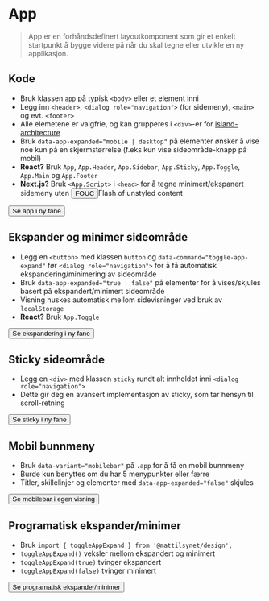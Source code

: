 
<Meta of={stories} />

# App
> App er en forhåndsdefinert layoutkomponent som gir et enkelt startpunkt å bygge videre på når du skal tegne eller utvikle en ny applikasjon.

## Kode
- Bruk klassen `app` på typisk `<body>` eller et element inni
- Legg inn `<header>`, `<dialog role="navigation">` (for sidemeny), `<main>` og evt. `<footer>`
- Alle elemetene er valgfrie, og kan grupperes i `<div>`-er for [island-architecture](https://www.patterns.dev/vanilla/islands-architecture/)
- Bruk `data-app-expanded="mobile | desktop"` på elementer ønsker å vise noe kun på en skjermstørrelse (f.eks kun vise sideområde-knapp på mobil)
- **React?** Bruk `App`, `App.Header`, `App.Sidebar`,  `App.Sticky`, `App.Toggle`,  `App.Main` og `App.Footer`
- **Next.js?** Bruk `<App.Script>` i `<head>` for å tegne minimert/ekspanert sidemeny uten <button type="button" data-popover="inline" popoverTarget='fouc'>FOUC</button><Popover id="fouc">Flash of unstyled content</Popover>
<div className="sbdocs-canvas-thumbnail">
  <Button data-arrow data-variant="primary" target="_blank" href="/iframe.html?globals=&id=designsystem-app--default">Se app i ny fane</Button>
  <Canvas of={stories.Default} />
</div>

## Ekspander og minimer sideområde
- Legg en `<button>` med klassen `button` og `data-command="toggle-app-expand"` før `<dialog role="navigation">` for å få automatisk ekspandering/minimering av sideområde
- Bruk `data-app-expanded="true | false"` på elementer for å vises/skjules basert på ekspandert/minimert sideområde
- Visning huskes automatisk mellom sidevisninger ved bruk av `localStorage`
- **React?** Bruk `App.Toggle`
<div className="sbdocs-canvas-thumbnail">
  <Button data-arrow data-variant="primary" target="_blank" href="/iframe.html?globals=&id=designsystem-app--default">Se ekspandering i ny fane</Button>
  <Canvas of={stories.Default} />
</div>

## Sticky sideområde
- Legg en `<div>` med klassen `sticky` rundt alt innholdet inni `<dialog role="navigation">`
- Dette gir deg en avansert implementasjon av sticky, som tar hensyn til scroll-retning
<div className="sbdocs-canvas-thumbnail">
  <Button data-arrow data-variant="primary" target="_blank" href="/iframe.html?globals=&id=designsystem-app--with-complex-content">Se sticky i ny fane</Button>
  <Canvas of={stories.Default} />
</div>

## Mobil bunnmeny
- Bruk `data-variant="mobilebar"` på `.app` for å få en mobil bunnmeny
- Burde kun benyttes om du har 5 menypunkter eller færre
- Titler, skillelinjer og elementer med `data-app-expanded="false"` skjules
<div className="sbdocs-canvas-thumbnail">
  <Button data-arrow data-variant="primary" href="/iframe.html?globals=&id=designsystem-app--with-mobile-bar">Se mobilebar i egen visning</Button>
  <Canvas of={stories.WithMobileBar} />
</div>

## Programatisk ekspander/minimer
- Bruk `import { toggleAppExpand } from '@mattilsynet/design';`
- `toggleAppExpand()` veksler mellom ekspandert og minimert
- `toggleAppExpand(true)` tvinger ekspandert
- `toggleAppExpand(false)` tvinger minimert
<div className="sbdocs-canvas-thumbnail">
  <Button data-arrow data-variant="primary" target="_blank" href="/iframe.html?globals=&id=designsystem-app--with-complex-content">Se programatisk ekspander/minimer</Button>
  <Canvas of={stories.WithCustomToggle} />
</div>

<CssVariables component="app" />